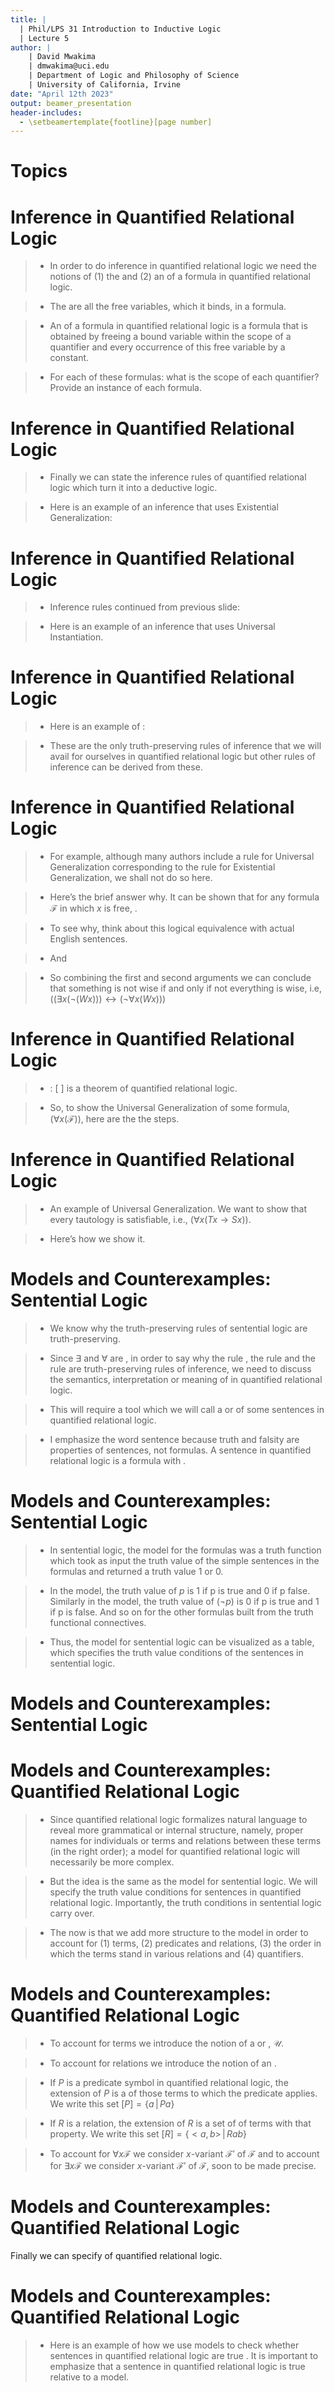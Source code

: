 ```yaml
---
title: | 
  | Phil/LPS 31 Introduction to Inductive Logic
  | Lecture 5
author: |
    | David Mwakima
    | dmwakima@uci.edu
    | Department of Logic and Philosophy of Science
    | University of California, Irvine
date: "April 12th 2023"
output: beamer_presentation
header-includes:
  - \setbeamertemplate{footline}[page number]
---
```


# Topics

\begin{itemize}
\item Inference in Quantified Relational Logic

\item Models and Counterexamples
\end{itemize}

# Inference in Quantified Relational Logic

>- In order to do inference in quantified relational logic we need the notions of (1) the \textcolor{red}{scope of a quantifier} and (2) an \textcolor{red}{instance} of a formula in quantified relational logic.

>- The \textcolor{red}{scope of quantifier} are all the free variables, which it binds, in a formula.

>- An \textcolor{red}{instance} of a formula in quantified relational logic is a formula that is obtained by freeing a bound variable within the scope of a quantifier and \textcolor{red}{uniformly replacing} every occurrence of this free variable by a constant.

>- For each of these formulas: what is the scope of each quantifier? Provide an instance of each formula.\begin{itemize} \item[1] $(\exists x (Gx))$ \item[2] $(\forall x (\lnot Gx))$ \item[3] $(\forall x ((\lnot Qx) \to (\exists y (Sxy))))$  \item[4] $(\forall x \forall y((Lxy) \to (\exists z((Lxz) \wedge (Lzy)))))$ \end{itemize}

# Inference in Quantified Relational Logic

>- Finally we can state the inference rules of quantified relational logic which turn it into a deductive logic.\begin{itemize}
\item[1.] All the truth-preserving rules of inference covered in sentential logic are truth-preserving rules of inference in quantified relational logic.
\item[2.] From an instance $\mathcal{F}$, infer $(\exists x \mathcal{F})$. This rule is known as \textcolor{red}{Existential Generalization}.
\end{itemize}

>- Here is an example of an inference that uses Existential Generalization:
\begin{itemize}
\item[1.] Hypatia is wise. $(Wh)$
\item[$\therefore$2.] Someone is wise. $(\exists x (Wx))$ (From 1 and By Existential Generalization)
\end{itemize}

# Inference in Quantified Relational Logic

>- Inference rules continued from previous slide:\begin{itemize}
\item[3.] From $\forall x \mathcal{F}$ you may infer any of its instances. This rule is known as \textcolor{red}{Universal Instantiation}
\end{itemize}

>- Here is an example of an inference that uses Universal Instantiation.\begin{itemize}
\item[1.] All logicians are wise. $(\forall x( Lx \to Wx))$
\item[$\therefore$2.] If Ruth Barcan Marcus is a logician, then she is wise. $(La \to Wa)$ (From 1 and By Universal Instantiation)
\end{itemize}

# Inference in Quantified Relational Logic

\begin{itemize}

\item[4.] From $\exists x \mathcal{F}$, you may suppose that $\mathcal{F}(a)$ and use $\mathcal{F}(a)$ together with other premises to infer a \textcolor{red}{sentence} $G$ using other truth preserving rules of inference. Here $\mathcal{F}(a)$ is the result of uniformly replacing every free occurrence of $x$ in $\mathcal{F}$ with an arbitrary constant $a$, \textcolor{red}{which has not occurred before}. This rule is known as \textcolor{red}{Existential Supposition}.
\end{itemize}

>- Here is an example of \textcolor{red}{Existential Supposition}:
\begin{itemize}
\item[1.] Someone is wise. $(\exists x (Wx))$
\item[2.] Suppose Cavendish is wise. $(Wc)$ (From 1. and Existential Supposition)
\item[3.] Wise people use logic. (Additional Premise)
\item[$\therefore$ 4.] Cavendish uses logic. (G)
\end{itemize}

>- These are the only truth-preserving rules of inference that we will avail for ourselves in quantified relational logic but other rules of inference can be derived from these.

# Inference in Quantified Relational Logic

>- For example, although many authors include a rule for Universal Generalization corresponding to the rule for Existential Generalization, we shall not do so here.

>- Here's the brief answer why. It can be shown that for any formula $\mathcal{F}$ in which $x$ is free, \textcolor{red}{$(\exists x (\lnot\mathcal{F}))$ is logically equivalent to $(\lnot (\forall x (\mathcal{F})))$}.

>- To see why, think about this logical equivalence with actual English sentences. \begin{itemize} \item[1.] Someone is not wise. $(\exists x (\lnot(Wx)))$ \item[$\therefore$ 2.] Not everyone is wise. $(\lnot\forall x (Wx))$\end{itemize} 

>- And \begin{itemize} \item[1.] Not everyone is wise. $(\lnot\forall x (Wx))$ \item[$\therefore$ 2.] Someone is not wise. $(\exists x (\lnot(Wx)))$ \end{itemize} 

>- So combining the first and second arguments we can conclude that something is not wise if and only if not everything is wise, i.e, $((\exists x (\lnot(Wx))) \leftrightarrow (\lnot\forall x (Wx)))$ 

# Inference in Quantified Relational Logic

>- \textcolor{red}{Useful Equivalence}:
\[
\boxed{((\lnot (\exists x (\lnot (\mathcal{F}))) \leftrightarrow (\forall x (\mathcal{F})))}
\] is a theorem of quantified relational logic.

>- So, to show the Universal Generalization of some formula, $(\forall x (\mathcal{F}))$, here are the the steps.\begin{itemize} \item[1.] Use Existential Supposition with $(\exists x (\lnot (\mathcal{F})))$. \item[2.] If you can show that $((\mathcal{F}(a)) \wedge \lnot (\mathcal{F}(a)))$, \textcolor{red}{which is contradictory}, then you can conclude $(\lnot(\exists x (\lnot (\mathcal{F}))))$. \item[3.] Infer $(\forall x (\mathcal{F}))$ using the Useful equivalence. \end{itemize}

# Inference in Quantified Relational Logic

>- An example of Universal Generalization. We want to show that every tautology is satisfiable, i.e., $(\forall x (Tx \to Sx))$. 

>- Here's how we show it.\begin{itemize}
\item[1.] Suppose $\lnot (\forall x (Tx \to Sx))$ for the sake of contradiction. 
\item[2.] $\lnot (\forall x (Tx \to Sx))$ is equivalent to $\exists x (Tx \wedge \lnot Sx)$ by Useful Equivalence and $(\mathcal{F} \to \mathcal {G}) \leftrightarrow \lnot (\mathcal{F} \wedge \lnot \mathcal{G})$
\item[3.] From 2. and $(Ta \wedge \lnot Sa)$ by Existential Supposition. \item[4.] From 3. we can infer $Ta$. But $Ta$ implies $Sa$. (By definition of tautology and satisfiable)
\item[5.] But this means we have $(Sa \wedge \lnot Sa)$, which is a contradiction, from line 3 and 4. 
\item[6.] So $\lnot \lnot (\forall x (Tx \to Sx))$, which is logically equivalent to $(\forall x (Tx \to Sx))$.
\end{itemize}

# Models and Counterexamples: Sentential Logic

>- We know why the truth-preserving rules of sentential logic are truth-preserving. 

>- Since $\exists$ and $\forall$ are \textcolor{red}{not truth-functional}, in order to say why the rule \textcolor{red}{Existential Generalization}, the rule \textcolor{red}{Universal Instantiation} and the rule \textcolor{red}{Existential Supposition} are truth-preserving rules of inference, we need to discuss the semantics, interpretation or meaning of \textcolor{red}{sentences} in quantified relational logic.

>- This will require a tool which we will call a \textcolor{red}{model} or \textcolor{red}{intended interpretation} of some sentences in quantified relational logic.

>- I emphasize the word sentence because truth and falsity are properties of sentences, not formulas. A sentence in quantified relational logic is a formula with \textcolor{red}{no free variables}.

# Models and Counterexamples: Sentential Logic

>- In sentential logic, the model for the formulas was a truth function which took as input the truth value of the simple sentences in the formulas and returned a truth value 1 or 0.

>- In the model, the truth value of $p$ is 1 if p is true and 0 if p false. Similarly in the model, the truth value of $(\lnot p)$ is 0 if p is true and 1 if p is false. And so on for the other formulas built from the truth functional connectives.

>- Thus, the model for sentential logic can be visualized as a table, which specifies the truth value conditions of the sentences in sentential logic.

# Models and Counterexamples: Sentential Logic

\begin{tabular}{|c || l|} \hline
Formula & Truth value conditions \\
\hline 
$(F)$ & 1 if $F$ is true; 0 otherwise.  \\
$(\lnot F)$ & 1 if $F$ is false, 0 otherwise. \\
$(F \wedge G)$ & 1 if both $F$ and $G$ are true, 0 otherwise.\\
$(F \vee G)$ & 0 if both $F$ and $G$ are false, 1 otherwise. \\
$(F \to G)$ & 1 if either $F$ is false or $G$ is true; 0 otherwise. \\
$(F \leftrightarrow G)$ & 1 if truth value of F = truth value of G; 0 otherwise. \\
\hline
\end{tabular}

# Models and Counterexamples: Quantified Relational Logic

>- Since quantified relational logic formalizes natural language to reveal more grammatical or internal structure, namely, proper names for individuals or terms and relations between these terms (in the right order); a model for quantified relational logic will necessarily be more complex.

>- But the idea is the same as the model for sentential logic. We will specify the truth value conditions for sentences in quantified relational logic. Importantly, the truth conditions \textcolor{red}{for truth functional connectives} in sentential logic carry over.

>- The \textcolor{red}{crucial difference} now is that we add more structure to the model in order to account for (1) terms, (2) predicates and relations, (3) the order in which the terms stand in various relations and (4) quantifiers. 

# Models and Counterexamples: Quantified Relational Logic

>- To account for terms we introduce the notion of a \textcolor{red}{domain} or \textcolor{red}{universe of discourse}, $\mathcal{U}$.

>- To account for relations we introduce the notion of an \textcolor{red}{extension}. 

>- If $P$ is a predicate symbol in quantified relational logic, the extension of $P$ is a \textcolor{red}{set} of those terms to which the predicate applies. We write this set $[P] = \{a \,| \,  Pa \}$

>- If $R$ is a relation, the extension of $R$ is a set of \textcolor{red}{ordered pairs} of terms with that property. We write this set $[R] = \{ <a, b> \,| \, Rab\}$

>- To account for $\forall x \mathcal{F}$ we consider \textcolor{red}{every} $x$-variant $\mathcal{F'}$ of $\mathcal{F}$ and to account for $\exists x \mathcal{F}$ we consider \textcolor{red}{some} $x$-variant $\mathcal{F'}$ of $\mathcal{F}$, soon to be made precise.

# Models and Counterexamples: Quantified Relational Logic

Finally we can specify \textcolor{red}{the form of an interpretation or model} of quantified relational logic. 
\bigskip

\begin{center}
\begin{tabular}{|c || l|} \hline
Symbols & Interpretation \\
\hline 
Constant &  Term in the universe of discourse  \\
Predicate, P & $[P] = \{a \,| \,  Pa \}$ where $a$ is a term \\
Relation, R & $[R] = \{ <a, b> \,| \, Rab\}$ $a$ and $b$ terms \\
\hline
\end{tabular}
\end{center}

\vspace{1cm}

\begin{center}
\begin{tabular}{|c || l|} \hline
Sentence & Truth value conditions in the model \\
\hline 
$Pa$ & 1 if $a \in [P]$, 0 otherwise.  \\
$Rab$ & 1 if $<a, b> \in [R]$, 0 otherwise. \\
$\exists x \mathcal{F}$ & 1 if for some $x$-variant $\mathcal{F'}$ of $\mathcal{F}$, the truth value of $\mathcal{F'}$ is 1.\\
$\forall x \mathcal{F}$ & 1 if for every $x$-variant $\mathcal{F'}$ of $\mathcal{F}$, the truth value of $\mathcal{F'}$ is 1. \\
\hline
\end{tabular}
\end{center}

# Models and Counterexamples: Quantified Relational Logic

>- Here is an example of how we use models to check whether sentences in quantified relational logic are true \textcolor{red}{in model}. It is important to emphasize that a sentence in quantified relational logic is true relative to a model. 




